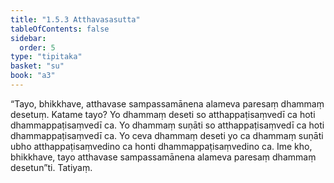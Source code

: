 ```yaml
---
title: "1.5.3 Atthavasasutta"
tableOfContents: false
sidebar:
  order: 5
type: "tipitaka"
basket: "su"
book: "a3"
---
```



<DynamicBreadcrumb />

<Division number="43" book="a3">

<Paragraph number="278" book="a3">
“Tayo, bhikkhave, atthavase sampassamānena alameva paresaṃ dhammaṃ desetuṃ. Katame tayo? Yo dhammaṃ deseti so atthappaṭisaṃvedī ca hoti dhammappaṭisaṃvedī ca. Yo dhammaṃ suṇāti so atthappaṭisaṃvedī ca hoti dhammappaṭisaṃvedī ca. Yo ceva dhammaṃ deseti yo ca dhammaṃ suṇāti ubho atthappaṭisaṃvedino ca honti dhammappaṭisaṃvedino ca. Ime kho, bhikkhave, tayo atthavase sampassamānena alameva paresaṃ dhammaṃ desetun”ti.

</Paragraph>
</Division>

<Paragraph number="279" type="center" book="a3">
Tatiyaṃ.
</Paragraph>